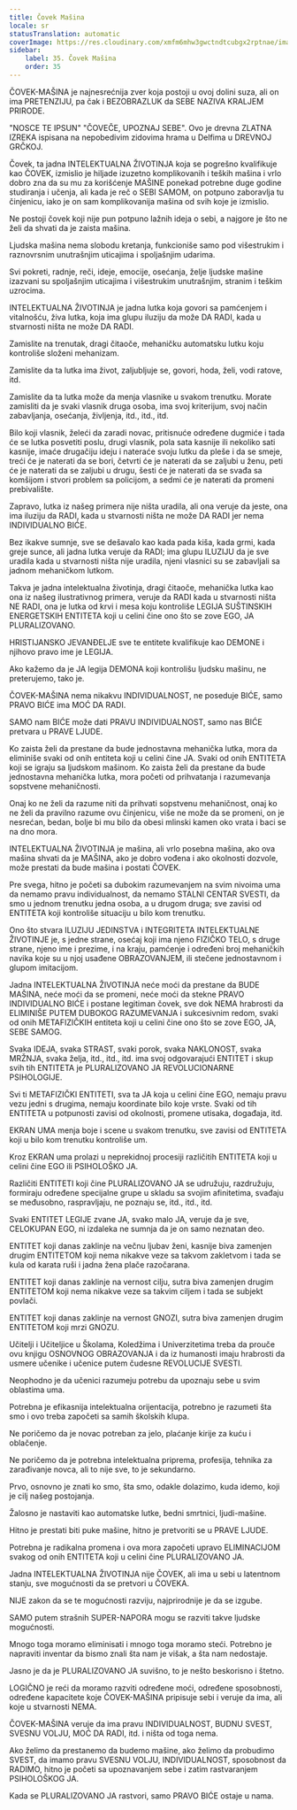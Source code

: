 ```yaml
---
title: Čovek Mašina
locale: sr
statusTranslation: automatic
coverImage: https://res.cloudinary.com/xmfm6mhw3gwctndtcubgx2rptnae/image/upload/v1740337243/small_cover_educacion_fundamental_a051170f1c.webp
sidebar:
    label: 35. Čovek Mašina
    order: 35
---
```

ČOVEK-MAŠINA je najnesrećnija zver koja postoji u ovoj dolini suza, ali on ima PRETENZIJU, pa čak i BEZOBRAZLUK da SEBE NAZIVA KRALJEM PRIRODE.

"NOSCE TE IPSUN" "ČOVEČE, UPOZNAJ SEBE". Ovo je drevna ZLATNA IZREKA ispisana na nepobedivim zidovima hrama u Delfima u DREVNOJ GRČKOJ.

Čovek, ta jadna INTELEKTUALNA ŽIVOTINJA koja se pogrešno kvalifikuje kao ČOVEK, izmislio je hiljade izuzetno komplikovanih i teških mašina i vrlo dobro zna da su mu za korišćenje MAŠINE ponekad potrebne duge godine studiranja i učenja, ali kada je reč o SEBI SAMOM, on potpuno zaboravlja tu činjenicu, iako je on sam komplikovanija mašina od svih koje je izmislio.

Ne postoji čovek koji nije pun potpuno lažnih ideja o sebi, a najgore je što ne želi da shvati da je zaista mašina.

Ljudska mašina nema slobodu kretanja, funkcioniše samo pod višestrukim i raznovrsnim unutrašnjim uticajima i spoljašnjim udarima.

Svi pokreti, radnje, reči, ideje, emocije, osećanja, želje ljudske mašine izazvani su spoljašnjim uticajima i višestrukim unutrašnjim, stranim i teškim uzrocima.

INTELEKTUALNA ŽIVOTINJA je jadna lutka koja govori sa pamćenjem i vitalnošću, živa lutka, koja ima glupu iluziju da može DA RADI, kada u stvarnosti ništa ne može DA RADI.

Zamislite na trenutak, dragi čitaoče, mehaničku automatsku lutku koju kontroliše složeni mehanizam.

Zamislite da ta lutka ima život, zaljubljuje se, govori, hoda, želi, vodi ratove, itd.

Zamislite da ta lutka može da menja vlasnike u svakom trenutku. Morate zamisliti da je svaki vlasnik druga osoba, ima svoj kriterijum, svoj način zabavljanja, osećanja, življenja, itd., itd., itd.

Bilo koji vlasnik, želeći da zaradi novac, pritisnuće određene dugmiće i tada će se lutka posvetiti poslu, drugi vlasnik, pola sata kasnije ili nekoliko sati kasnije, imaće drugačiju ideju i nateraće svoju lutku da pleše i da se smeje, treći će je naterati da se bori, četvrti će je naterati da se zaljubi u ženu, peti će je naterati da se zaljubi u drugu, šesti će je naterati da se svađa sa komšijom i stvori problem sa policijom, a sedmi će je naterati da promeni prebivalište.

Zapravo, lutka iz našeg primera nije ništa uradila, ali ona veruje da jeste, ona ima iluziju da RADI, kada u stvarnosti ništa ne može DA RADI jer nema INDIVIDUALNO BIĆE.

Bez ikakve sumnje, sve se dešavalo kao kada pada kiša, kada grmi, kada greje sunce, ali jadna lutka veruje da RADI; ima glupu ILUZIJU da je sve uradila kada u stvarnosti ništa nije uradila, njeni vlasnici su se zabavljali sa jadnom mehaničkom lutkom.

Takva je jadna intelektualna životinja, dragi čitaoče, mehanička lutka kao ona iz našeg ilustrativnog primera, veruje da RADI kada u stvarnosti ništa NE RADI, ona je lutka od krvi i mesa koju kontroliše LEGIJA SUŠTINSKIH ENERGETSKIH ENTITETA koji u celini čine ono što se zove EGO, JA PLURALIZOVANO.

HRISTIJANSKO JEVANĐELJE sve te entitete kvalifikuje kao DEMONE i njihovo pravo ime je LEGIJA.

Ako kažemo da je JA legija DEMONA koji kontrolišu ljudsku mašinu, ne preterujemo, tako je.

ČOVEK-MAŠINA nema nikakvu INDIVIDUALNOST, ne poseduje BIĆE, samo PRAVO BIĆE ima MOĆ DA RADI.

SAMO nam BIĆE može dati PRAVU INDIVIDUALNOST, samo nas BIĆE pretvara u PRAVE LJUDE.

Ko zaista želi da prestane da bude jednostavna mehanička lutka, mora da eliminiše svaki od onih entiteta koji u celini čine JA. Svaki od onih ENTITETA koji se igraju sa ljudskom mašinom. Ko zaista želi da prestane da bude jednostavna mehanička lutka, mora početi od prihvatanja i razumevanja sopstvene mehaničnosti.

Onaj ko ne želi da razume niti da prihvati sopstvenu mehaničnost, onaj ko ne želi da pravilno razume ovu činjenicu, više ne može da se promeni, on je nesrećan, bedan, bolje bi mu bilo da obesi mlinski kamen oko vrata i baci se na dno mora.

INTELEKTUALNA ŽIVOTINJA je mašina, ali vrlo posebna mašina, ako ova mašina shvati da je MAŠINA, ako je dobro vođena i ako okolnosti dozvole, može prestati da bude mašina i postati ČOVEK.

Pre svega, hitno je početi sa dubokim razumevanjem na svim nivoima uma da nemamo pravu individualnost, da nemamo STALNI CENTAR SVESTI, da smo u jednom trenutku jedna osoba, a u drugom druga; sve zavisi od ENTITETA koji kontroliše situaciju u bilo kom trenutku.

Ono što stvara ILUZIJU JEDINSTVA i INTEGRITETA INTELEKTUALNE ŽIVOTINJE je, s jedne strane, osećaj koji ima njeno FIZIČKO TELO, s druge strane, njeno ime i prezime, i na kraju, pamćenje i određeni broj mehaničkih navika koje su u njoj usađene OBRAZOVANJEM, ili stečene jednostavnom i glupom imitacijom.

Jadna INTELEKTUALNA ŽIVOTINJA neće moći da prestane da BUDE MAŠINA, neće moći da se promeni, neće moći da stekne PRAVO INDIVIDUALNO BIĆE i postane legitiman čovek, sve dok NEMA hrabrosti da ELIMINIŠE PUTEM DUBOKOG RAZUMEVANJA i sukcesivnim redom, svaki od onih METAFIZIČKIH entiteta koji u celini čine ono što se zove EGO, JA, SEBE SAMOG.

Svaka IDEJA, svaka STRAST, svaki porok, svaka NAKLONOST, svaka MRŽNJA, svaka želja, itd., itd., itd. ima svoj odgovarajući ENTITET i skup svih tih ENTITETA je PLURALIZOVANO JA REVOLUCIONARNE PSIHOLOGIJE.

Svi ti METAFIZIČKI ENTITETI, sva ta JA koja u celini čine EGO, nemaju pravu vezu jedni s drugima, nemaju koordinate bilo koje vrste. Svaki od tih ENTITETA u potpunosti zavisi od okolnosti, promene utisaka, događaja, itd.

EKRAN UMA menja boje i scene u svakom trenutku, sve zavisi od ENTITETA koji u bilo kom trenutku kontroliše um.

Kroz EKRAN uma prolazi u neprekidnoj procesiji različitih ENTITETA koji u celini čine EGO ili PSIHOLOŠKO JA.

Različiti ENTITETI koji čine PLURALIZOVANO JA se udružuju, razdružuju, formiraju određene specijalne grupe u skladu sa svojim afinitetima, svađaju se međusobno, raspravljaju, ne poznaju se, itd., itd., itd.

Svaki ENTITET LEGIJE zvane JA, svako malo JA, veruje da je sve, CELOKUPAN EGO, ni izdaleka ne sumnja da je on samo neznatan deo.

ENTITET koji danas zaklinje na večnu ljubav ženi, kasnije biva zamenjen drugim ENTITETOM koji nema nikakve veze sa takvom zakletvom i tada se kula od karata ruši i jadna žena plače razočarana.

ENTITET koji danas zaklinje na vernost cilju, sutra biva zamenjen drugim ENTITETOM koji nema nikakve veze sa takvim ciljem i tada se subjekt povlači.

ENTITET koji danas zaklinje na vernost GNOZI, sutra biva zamenjen drugim ENTITETOM koji mrzi GNOZU.

Učitelji i Učiteljice u Školama, Koledžima i Univerzitetima treba da prouče ovu knjigu OSNOVNOG OBRAZOVANJA i da iz humanosti imaju hrabrosti da usmere učenike i učenice putem čudesne REVOLUCIJE SVESTI.

Neophodno je da učenici razumeju potrebu da upoznaju sebe u svim oblastima uma.

Potrebna je efikasnija intelektualna orijentacija, potrebno je razumeti šta smo i ovo treba započeti sa samih školskih klupa.

Ne poričemo da je novac potreban za jelo, plaćanje kirije za kuću i oblačenje.

Ne poričemo da je potrebna intelektualna priprema, profesija, tehnika za zarađivanje novca, ali to nije sve, to je sekundarno.

Prvo, osnovno je znati ko smo, šta smo, odakle dolazimo, kuda idemo, koji je cilj našeg postojanja.

Žalosno je nastaviti kao automatske lutke, bedni smrtnici, ljudi-mašine.

Hitno je prestati biti puke mašine, hitno je pretvoriti se u PRAVE LJUDE.

Potrebna je radikalna promena i ova mora započeti upravo ELIMINACIJOM svakog od onih ENTITETA koji u celini čine PLURALIZOVANO JA.

Jadna INTELEKTUALNA ŽIVOTINJA nije ČOVEK, ali ima u sebi u latentnom stanju, sve mogućnosti da se pretvori u ČOVEKA.

NIJE zakon da se te mogućnosti razviju, najprirodnije je da se izgube.

SAMO putem strašnih SUPER-NAPORA mogu se razviti takve ljudske mogućnosti.

Mnogo toga moramo eliminisati i mnogo toga moramo steći. Potrebno je napraviti inventar da bismo znali šta nam je višak, a šta nam nedostaje.

Jasno je da je PLURALIZOVANO JA suvišno, to je nešto beskorisno i štetno.

LOGIČNO je reći da moramo razviti određene moći, određene sposobnosti, određene kapacitete koje ČOVEK-MAŠINA pripisuje sebi i veruje da ima, ali koje u stvarnosti NEMA.

ČOVEK-MAŠINA veruje da ima pravu INDIVIDUALNOST, BUDNU SVEST, SVESNU VOLJU, MOĆ DA RADI, itd. i ništa od toga nema.

Ako želimo da prestanemo da budemo mašine, ako želimo da probudimo SVEST, da imamo pravu SVESNU VOLJU, INDIVIDUALNOST, sposobnost da RADIMO, hitno je početi sa upoznavanjem sebe i zatim rastvaranjem PSIHOLOŠKOG JA.

Kada se PLURALIZOVANO JA rastvori, samo PRAVO BIĆE ostaje u nama.

